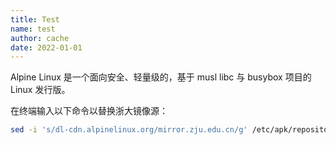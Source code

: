 ```yaml
---
title: Test
name: test
author: cache
date: 2022-01-01
---
```


Alpine Linux 是一个面向安全、轻量级的，基于 musl libc 与 busybox 项目的 Linux 发行版。

在终端输入以下命令以替换浙大镜像源：

```bash
sed -i 's/dl-cdn.alpinelinux.org/mirror.zju.edu.cn/g' /etc/apk/repositories
```
